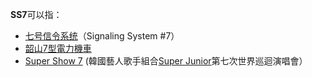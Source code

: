 '''SS7'''可以指：
*[[七号信令系统|七号信令系统]]（Signaling System #7）
*[[韶山7型電力機車|韶山7型電力機車]]
*[[Super_Show_7|Super Show 7]] (韓國藝人歌手組合[[Super_Junior|Super Junior]]第七次世界巡迴演唱會）

{{disambig|Cat=三字拉丁字母缩写消歧义}}